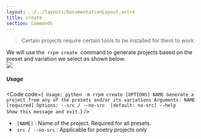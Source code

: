 ```yaml
---
layout: ../../layouts/DocumentationLayout.astro
title: create
section: Commands
---
```



<Blockquote type="warning">
  Certain projects require certain tools to be installed for them to work
</Blockquote>

We will use the &nbsp;`rrpm create`&nbsp; command to generate projects based on the preset and variation we select as shown below.
<br />
![](https://rrpm.vercel.app/assets/images/creating-project-4f2d29e0dbbeb497cfebad0a6620d6aa.gif)
<br />

##### Usage
<Code code={`
Usage: python -m rrpm create [OPTIONS] NAME
  Generate a project from any of the presets and/or its variations
Arguments:
  NAME  [required]
Options:
  --src / --no-src  [default: no-src]
  --help            Show this message and exit.`} />

- &nbsp;`[NAME]`&nbsp;: Name of the project. Required for all presets.
- &nbsp;`src`&nbsp; / &nbsp;`--no-src`&nbsp;: Applicable for poetry projects only